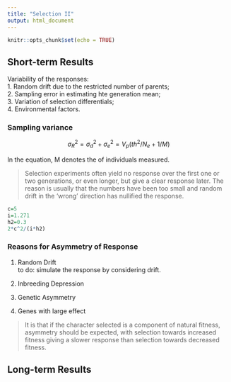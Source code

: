 ```yaml
---
title: "Selection II"
output: html_document
---
```


```r
knitr::opts_chunk$set(echo = TRUE)
```

## Short-term Results

Variability of the responses:  
1. Random drift due to the restricted number of parents;   
2. Sampling error in estimating hte generation mean;  
3. Variation of selection differentials;  
4. Environmental factors.  

### Sampling variance
$$
\sigma_R^2 = \sigma_d^2 + \sigma_e^2  
= V_p(th^2/N_e + 1/M)
$$

In the equation, M denotes the of individuals measured.

> Selection experiments often yield no response over the first one or two generations, or even longer, but give a clear response later. The reason is usually that the numbers have been too small and random drift in the 'wrong' direction has nullified the response.

```r
c=5
i=1.271
h2=0.3
2*c^2/(i*h2)
```

### Reasons for Asymmetry of Response

1. Random Drift  
to do: simulate the response by considering drift.

3. Inbreeding Depression  
5. Genetic Asymmetry  
6. Genes with large effect  


> It is that if the character selected is a component of natural fitness, asymmetry should be expected, with selection towards increased fitness giving a slower response than selection towards decreased fitness.


## Long-term Results
